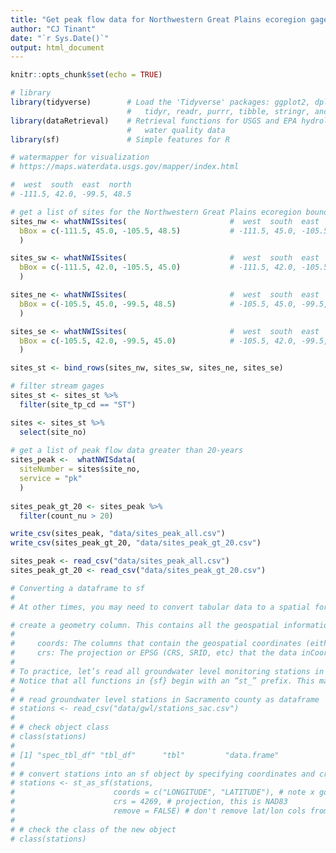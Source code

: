 ```yaml
---
title: "Get peak flow data for Northwestern Great Plains ecoregion gages"
author: "CJ Tinant"
date: "`r Sys.Date()`"
output: html_document
---
```


<!--
helpful website -- https://dangitgit.com/
START HERE -- https://www.r4wrds.com/intro/m_intro_mapmaking
--> 
```r
knitr::opts_chunk$set(echo = TRUE)

# library
library(tidyverse)        # Load the 'Tidyverse' packages: ggplot2, dplyr, 
                          #   tidyr, readr, purrr, tibble, stringr, and forcats
library(dataRetrieval)    # Retrieval functions for USGS and EPA hydrology and
                          #   water quality data
library(sf)               # Simple features for R
```

```r

# watermapper for visualization
# https://maps.waterdata.usgs.gov/mapper/index.html

#  west  south  east  north
# -111.5, 42.0, -99.5, 48.5

# get a list of sites for the Northwestern Great Plains ecoregion bounding box
sites_nw <- whatNWISsites(                       #  west  south  east  north
  bBox = c(-111.5, 45.0, -105.5, 48.5)           # -111.5, 45.0, -105.5, 48.5
  )

sites_sw <- whatNWISsites(                       #  west  south  east  north
  bBox = c(-111.5, 42.0, -105.5, 45.0)           # -111.5, 42.0, -105.5, 45.0
  )

sites_ne <- whatNWISsites(                       #  west  south  east  north
  bBox = c(-105.5, 45.0, -99.5, 48.5)            # -105.5, 45.0, -99.5, 48.5
  )

sites_se <- whatNWISsites(                       #  west  south  east  north
  bBox = c(-105.5, 42.0, -99.5, 45.0)            # -105.5, 42.0, -99.5, 45.0
  )

sites_st <- bind_rows(sites_nw, sites_sw, sites_ne, sites_se) 

# filter stream gages
sites_st <- sites_st %>%
  filter(site_tp_cd == "ST")

sites <- sites_st %>%
  select(site_no) 
  
# get a list of peak flow data greater than 20-years
sites_peak <-  whatNWISdata(
  siteNumber = sites$site_no,
  service = "pk"
  )
  
sites_peak_gt_20 <- sites_peak %>%
  filter(count_nu > 20)

```

```r

write_csv(sites_peak, "data/sites_peak_all.csv")
write_csv(sites_peak_gt_20, "data/sites_peak_gt_20.csv")

```




```r

sites_peak <- read_csv("data/sites_peak_all.csv")
sites_peak_gt_20 <- read_csv("data/sites_peak_gt_20.csv")

```

```r

# Converting a dataframe to sf
# 
# At other times, you may need to convert tabular data to a spatial format. To make an {sf} object, we are 

# create a geometry column. This contains all the geospatial information we need, and it lives within the dataframe. Importantly, this geometry column is “sticky”, meaning whatever we do to our data (tidy, filter, mutate etc) the associated geometry column will stick with the data. What’s awesome is this column can contain anything from information for a point to a line to a complex polygon – all in one column. To make an {sf} object, we need to know two important pieces of information…
# 
#     coords: The columns that contain the geospatial coordinates (either name or column number)
#     crs: The projection or EPSG (CRS, SRID, etc) that the data inCoordinate reference systems are an entire lesson unto themselves. For a good overview, check out this .
# 
# To practice, let’s read all groundwater level monitoring stations in Sacramento County, stations_sac.csv, and convert this tabular data to an sf object with the function st_as_sf(). We will specify which columns contain the coordinates (coords), and what the projection, or coordinate reference system (crs) the data is in. In this case, we know the data is in NAD83, or EPSG 4269.
# Notice that all functions in {sf} begin with an “st_” prefix. This makes it easy to type “st_” and use tab-completion to find {sf} functions, and it also makes it easier to read code and spot spatial transformations.
# 
# # read groundwater level stations in Sacramento county as dataframe
# stations <- read_csv("data/gwl/stations_sac.csv")
# 
# # check object class
# class(stations)
# 
# [1] "spec_tbl_df" "tbl_df"      "tbl"         "data.frame" 
# 
# # convert stations into an sf object by specifying coordinates and crs
# stations <- st_as_sf(stations, 
#                      coords = c("LONGITUDE", "LATITUDE"), # note x goes first
#                      crs = 4269, # projection, this is NAD83
#                      remove = FALSE) # don't remove lat/lon cols from dataframe
# 
# # check the class of the new object
# class(stations)



```

